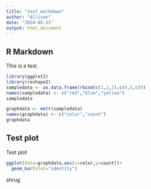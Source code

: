 ```yaml
---
title: "test_markdown"
author: "Allison"
date: "2024-05-21"
output: html_document
---
```



## R Markdown

This is a test.

```r
library(ggplot2)
library(reshape2)
sampledata <- as.data.frame(rbind(c(1,2,3),c(4,5,6)))
names(sampledata) <- c("red","blue","yellow")
sampledata

graphdata <- melt(sampledata)
names(graphdata) <- c("color","count")
graphdata


```

## Test plot
Test plot

```r
ggplot(data=graphdata,aes(x=color,y=count))+
  geom_bar(stat="identity")
```

shrug

